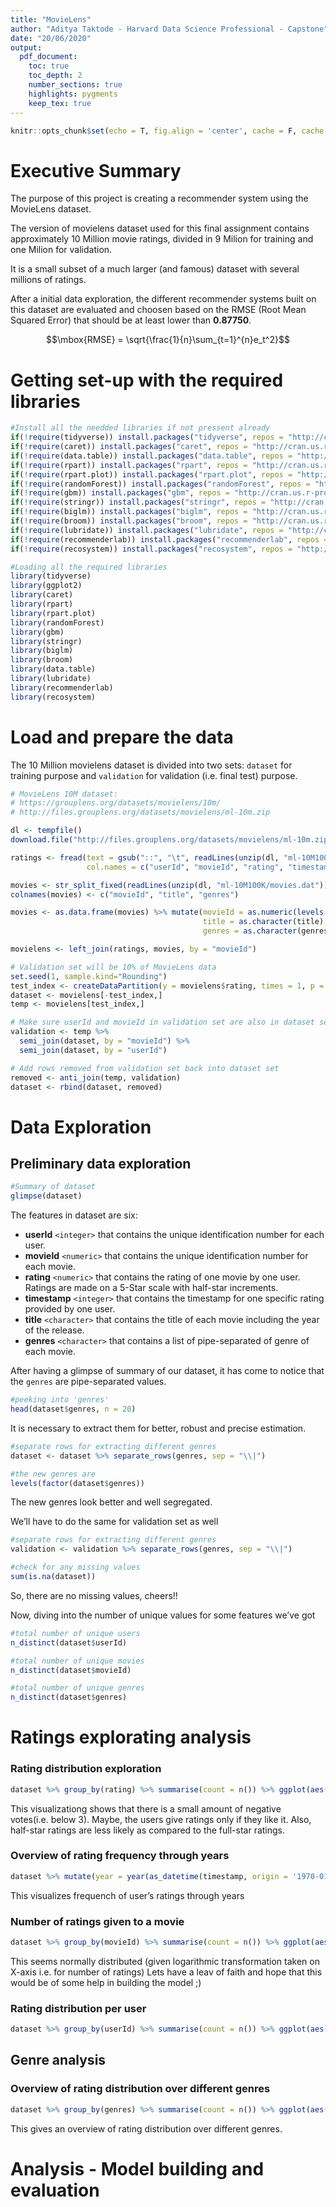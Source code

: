 ```yaml
---
title: "MovieLens"
author: "Aditya Taktode - Harvard Data Science Professional - Capstone"
date: "20/06/2020"
output: 
  pdf_document:
    toc: true
    toc_depth: 2
    number_sections: true
    highlights: pygments
    keep_tex: true
---
```


```r
knitr::opts_chunk$set(echo = T, fig.align = 'center', cache = F, cache.lazy = F)
```

# Executive Summary

The purpose of this project is creating a recommender system using the MovieLens dataset.

The version of movielens dataset used for this final assignment contains approximately 10 Million movie ratings, divided in 9 Milion for training and one Milion for validation. 

It is a small subset of a much larger (and famous) dataset with several millions of ratings.

After a initial data exploration, the different recommender systems built on this dataset are evaluated and choosen based on the RMSE (Root Mean Squared Error) that should be at least lower than **0.87750**.

$$\mbox{RMSE} = \sqrt{\frac{1}{n}\sum_{t=1}^{n}e_t^2}$$

# Getting set-up with the required libraries

```r
#Install all the needded libraries if not pressent already
if(!require(tidyverse)) install.packages("tidyverse", repos = "http://cran.us.r-project.org")
if(!require(caret)) install.packages("caret", repos = "http://cran.us.r-project.org")
if(!require(data.table)) install.packages("data.table", repos = "http://cran.us.r-project.org")
if(!require(rpart)) install.packages("rpart", repos = "http://cran.us.r-project.org") 
if(!require(rpart.plot)) install.packages("rpart.plot", repos = "http://cran.us.r-project.org") 
if(!require(randomForest)) install.packages("randomForest", repos = "http://cran.us.r-project.org") 
if(!require(gbm)) install.packages("gbm", repos = "http://cran.us.r-project.org") 
if(!require(stringr)) install.packages("stringr", repos = "http://cran.us.r-project.org") 
if(!require(biglm)) install.packages("biglm", repos = "http://cran.us.r-project.org") 
if(!require(broom)) install.packages("broom", repos = "http://cran.us.r-project.org") 
if(!require(lubridate)) install.packages("lubridate", repos = "http://cran.us.r-project.org") 
if(!require(recommenderlab)) install.packages("recommenderlab", repos = "http://cran.us.r-project.org") 
if(!require(recosystem)) install.packages("recosystem", repos = "http://cran.us.r-project.org")

#Loading all the required libraries
library(tidyverse) 
library(ggplot2) 
library(caret) 
library(rpart) 
library(rpart.plot) 
library(randomForest) 
library(gbm) 
library(stringr) 
library(biglm) 
library(broom) 
library(data.table) 
library(lubridate) 
library(recommenderlab) 
library(recosystem)
```


# Load and prepare the data 

The 10 Million movielens dataset is divided into two sets: ```dataset``` for training purpose and ```validation``` for validation (i.e. final test) purpose.

```r
# MovieLens 10M dataset:
# https://grouplens.org/datasets/movielens/10m/
# http://files.grouplens.org/datasets/movielens/ml-10m.zip

dl <- tempfile()
download.file("http://files.grouplens.org/datasets/movielens/ml-10m.zip", dl)

ratings <- fread(text = gsub("::", "\t", readLines(unzip(dl, "ml-10M100K/ratings.dat"))),
                 col.names = c("userId", "movieId", "rating", "timestamp"))

movies <- str_split_fixed(readLines(unzip(dl, "ml-10M100K/movies.dat")), "\\::", 3)
colnames(movies) <- c("movieId", "title", "genres")

movies <- as.data.frame(movies) %>% mutate(movieId = as.numeric(levels(movieId))[movieId],
                                           title = as.character(title),
                                           genres = as.character(genres))

movielens <- left_join(ratings, movies, by = "movieId")

# Validation set will be 10% of MovieLens data
set.seed(1, sample.kind="Rounding")
test_index <- createDataPartition(y = movielens$rating, times = 1, p = 0.1, list = FALSE)
dataset <- movielens[-test_index,]
temp <- movielens[test_index,]

# Make sure userId and movieId in validation set are also in dataset set
validation <- temp %>% 
  semi_join(dataset, by = "movieId") %>%
  semi_join(dataset, by = "userId")

# Add rows removed from validation set back into dataset set
removed <- anti_join(temp, validation)
dataset <- rbind(dataset, removed)
```

# Data Exploration

## Preliminary data exploration

```r
#Summary of dataset
glimpse(dataset)
```

The features in dataset are six:

- **userId** ```<integer>``` that contains the unique identification number for each user.
- **movieId** ```<numeric>``` that contains the unique identification number for each movie.
- **rating** ```<numeric>``` that contains the rating of one movie by one user. Ratings are made on a 5-Star scale with half-star increments.
- **timestamp** ```<integer>``` that contains the timestamp for one specific rating provided by one user.
- **title** ```<character>``` that contains the title of each movie including the year of the release.
- **genres** ```<character>``` that contains a list of pipe-separated of genre of each movie.


After having a glimpse of summary of our dataset, it has come to notice that the ```genres``` are pipe-separated values.

```r
#peeking into 'genres'
head(dataset$genres, n = 20)
```


It is necessary to extract them for better, robust and precise estimation.

```r
#separate rows for extracting different genres
dataset <- dataset %>% separate_rows(genres, sep = "\\|")

#the new genres are
levels(factor(dataset$genres))
```
The new genres look better and well segregated.

We'll have to do the same for validation set as well

```r
#separate rows for extracting different genres
validation <- validation %>% separate_rows(genres, sep = "\\|")
```

```r
#check for any missing values
sum(is.na(dataset))
```

So, there are no missing values, cheers!!

Now, diving into the number of unique values for some features we've got

```r

#total number of unique users
n_distinct(dataset$userId)

#total number of unique movies
n_distinct(dataset$movieId)

#total number of unique genres
n_distinct(dataset$genres)
```

# Ratings explorating analysis

### Rating distribution exploration

```r
dataset %>% group_by(rating) %>% summarise(count = n()) %>% ggplot(aes(rating, count)) + geom_point() + geom_line() + labs(title = "Rating counts per rating", y = "Count", x = "Rating")
```
This visualizationg shows that there is a small amount of negative votes(i.e. below 3). Maybe, the users give ratings only if they like it.
Also, half-star ratings are less likely as compared to the full-star ratings.

### Overview of rating frequency through years

```r
dataset %>% mutate(year = year(as_datetime(timestamp, origin = '1970-01-01'))) %>% ggplot(aes(x = year)) + geom_histogram() + title("Rating frequency through years")
```

This visualizes frequench of user's ratings through years

### Number of ratings given to a movie

```r
dataset %>% group_by(movieId) %>% summarise(count = n()) %>% ggplot(aes(count)) + geom_histogram(col = "white") + scale_x_log10() + ggtitle("number of ratings given to a single movie") + xlab("Number of Ratings") + ylab("Number of Movies")
```
This seems normally distributed (given logarithmic transformation taken on X-axis i.e. for number of ratings)
Lets have a leav of faith and hope that this would be of some help in building the model ;)

### Rating distribution per user

```r
dataset %>% group_by(userId) %>% summarise(count = n()) %>% ggplot(aes(count)) + geom_histogram(color = 'white') + scale_x_log10() + xlab("Number of ratings given") + ylab("Number of users") + ggtitle("Number of ratings given to the movies by the users")
```

## Genre analysis

### Overview of rating distribution over different genres

```r
dataset %>% group_by(genres) %>% summarise(count = n()) %>% ggplot(aes(genres, count)) + geom_col() + theme(axis.text.x = element_text(angle = 90, hjust = 1))
```
This gives an overview of rating distribution over different genres.


# Analysis - Model building and evaluation

















